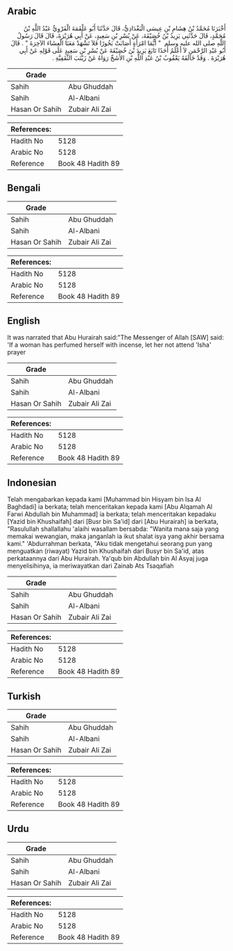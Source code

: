 ## Arabic


<div dir="rtl" lang="ar" style={{fontSize:'larger',backgroundColor:'#f8f9fa',padding:20}}>
أَخْبَرَنَا مُحَمَّدُ بْنُ هِشَامِ بْنِ عِيسَى الْبَغْدَادِيُّ، قَالَ حَدَّثَنَا أَبُو عَلْقَمَةَ الْفَرْوِيُّ عَبْدُ اللَّهِ بْنُ مُحَمَّدٍ، قَالَ حَدَّثَنِي يَزِيدُ بْنُ خُصَيْفَةَ، عَنْ بُسْرِ بْنِ سَعِيدٍ، عَنْ أَبِي هُرَيْرَةَ، قَالَ قَالَ رَسُولُ اللَّهِ صلى الله عليه وسلم ‏ "‏ أَيُّمَا امْرَأَةٍ أَصَابَتْ بَخُورًا فَلاَ تَشْهَدْ مَعَنَا الْعِشَاءَ الآخِرَةَ ‏"‏ ‏.‏ قَالَ أَبُو عَبْدِ الرَّحْمَنِ لاَ أَعْلَمُ أَحَدًا تَابَعَ يَزِيدَ بْنَ خُصَيْفَةَ عَنْ بُسْرِ بْنِ سَعِيدٍ عَلَى قَوْلِهِ عَنْ أَبِي هُرَيْرَةَ ‏.‏ وَقَدْ خَالَفَهُ يَعْقُوبُ بْنُ عَبْدِ اللَّهِ بْنِ الأَشَجِّ رَوَاهُ عَنْ زَيْنَبَ الثَّقَفِيَّةِ ‏.‏
</div>
<div style={{backgroundColor:'#f8f9fa',padding:20, marginBottom: 10}}><table> <thead> <tr> <th>Grade</th> <th></th> </tr> </thead> <tbody> <tr><td>Sahih</td><td>Abu Ghuddah</td></tr><tr><td>Sahih</td><td>Al-Albani</td></tr><tr><td>Hasan Or Sahih</td><td>Zubair Ali Zai</td></tr></tbody></table><table> <thead> <tr> <th>References:</th> <th></th> </tr> </thead> <tbody><tr><td>Hadith No</td><td>5128</td></tr><tr><td>Arabic No</td><td>5128</td></tr><tr><td>Reference</td><td>Book 48 Hadith 89</td></tr></tbody></table></div>

## Bengali


<div dir="ltr" lang="bn" style={{fontSize:'larger',backgroundColor:'#f8f9fa',padding:20}}>

</div>
<div style={{backgroundColor:'#f8f9fa',padding:20, marginBottom: 10}}><table> <thead> <tr> <th>Grade</th> <th></th> </tr> </thead> <tbody> <tr><td>Sahih</td><td>Abu Ghuddah</td></tr><tr><td>Sahih</td><td>Al-Albani</td></tr><tr><td>Hasan Or Sahih</td><td>Zubair Ali Zai</td></tr></tbody></table><table> <thead> <tr> <th>References:</th> <th></th> </tr> </thead> <tbody><tr><td>Hadith No</td><td>5128</td></tr><tr><td>Arabic No</td><td>5128</td></tr><tr><td>Reference</td><td>Book 48 Hadith 89</td></tr></tbody></table></div>

## English


<div dir="ltr" lang="en" style={{fontSize:'larger',backgroundColor:'#f8f9fa',padding:20}}>
It was narrated that Abu Hurairah said:"The Messenger of Allah [SAW] said: 'If a woman has perfumed herself with incense, let her not attend 'Isha' prayer
</div>
<div style={{backgroundColor:'#f8f9fa',padding:20, marginBottom: 10}}><table> <thead> <tr> <th>Grade</th> <th></th> </tr> </thead> <tbody> <tr><td>Sahih</td><td>Abu Ghuddah</td></tr><tr><td>Sahih</td><td>Al-Albani</td></tr><tr><td>Hasan Or Sahih</td><td>Zubair Ali Zai</td></tr></tbody></table><table> <thead> <tr> <th>References:</th> <th></th> </tr> </thead> <tbody><tr><td>Hadith No</td><td>5128</td></tr><tr><td>Arabic No</td><td>5128</td></tr><tr><td>Reference</td><td>Book 48 Hadith 89</td></tr></tbody></table></div>

## Indonesian


<div dir="ltr" lang="id" style={{fontSize:'larger',backgroundColor:'#f8f9fa',padding:20}}>
Telah mengabarkan kepada kami [Muhammad bin Hisyam bin Isa Al Baghdadi] ia berkata; telah menceritakan kepada kami [Abu Alqamah Al Farwi Abdullah bin Muhammad] ia berkata; telah menceritakan kepadaku [Yazid bin Khushaifah] dari [Busr bin Sa'id] dari [Abu Hurairah] ia berkata, "Rasulullah shallallahu 'alaihi wasallam bersabda: "Wanita mana saja yang memakai wewangian, maka janganlah ia ikut shalat isya yang akhir bersama kami." 'Abdurrahman berkata, "Aku tidak mengetahui seorang pun yang menguatkan (riwayat) Yazid bin Khushaifah dari Busyr bin Sa'id, atas perkataannya dari Abu Hurairah. Ya'qub bin Abdullah bin Al Asyaj juga menyelisihinya, ia meriwayatkan dari Zainab Ats Tsaqafiah
</div>
<div style={{backgroundColor:'#f8f9fa',padding:20, marginBottom: 10}}><table> <thead> <tr> <th>Grade</th> <th></th> </tr> </thead> <tbody> <tr><td>Sahih</td><td>Abu Ghuddah</td></tr><tr><td>Sahih</td><td>Al-Albani</td></tr><tr><td>Hasan Or Sahih</td><td>Zubair Ali Zai</td></tr></tbody></table><table> <thead> <tr> <th>References:</th> <th></th> </tr> </thead> <tbody><tr><td>Hadith No</td><td>5128</td></tr><tr><td>Arabic No</td><td>5128</td></tr><tr><td>Reference</td><td>Book 48 Hadith 89</td></tr></tbody></table></div>

## Turkish


<div dir="ltr" lang="tr" style={{fontSize:'larger',backgroundColor:'#f8f9fa',padding:20}}>

</div>
<div style={{backgroundColor:'#f8f9fa',padding:20, marginBottom: 10}}><table> <thead> <tr> <th>Grade</th> <th></th> </tr> </thead> <tbody> <tr><td>Sahih</td><td>Abu Ghuddah</td></tr><tr><td>Sahih</td><td>Al-Albani</td></tr><tr><td>Hasan Or Sahih</td><td>Zubair Ali Zai</td></tr></tbody></table><table> <thead> <tr> <th>References:</th> <th></th> </tr> </thead> <tbody><tr><td>Hadith No</td><td>5128</td></tr><tr><td>Arabic No</td><td>5128</td></tr><tr><td>Reference</td><td>Book 48 Hadith 89</td></tr></tbody></table></div>

## Urdu


<div dir="rtl" lang="ur" style={{fontSize:'larger',backgroundColor:'#f8f9fa',padding:20}}>

</div>
<div style={{backgroundColor:'#f8f9fa',padding:20, marginBottom: 10}}><table> <thead> <tr> <th>Grade</th> <th></th> </tr> </thead> <tbody> <tr><td>Sahih</td><td>Abu Ghuddah</td></tr><tr><td>Sahih</td><td>Al-Albani</td></tr><tr><td>Hasan Or Sahih</td><td>Zubair Ali Zai</td></tr></tbody></table><table> <thead> <tr> <th>References:</th> <th></th> </tr> </thead> <tbody><tr><td>Hadith No</td><td>5128</td></tr><tr><td>Arabic No</td><td>5128</td></tr><tr><td>Reference</td><td>Book 48 Hadith 89</td></tr></tbody></table></div>